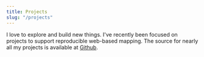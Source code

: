 ```yaml
---
title: Projects
slug: "/projects"
---
```



I love to explore and build new things. I've recently been focused on projects
to support reproducible web-based mapping. The source for nearly all my projects
is available at [Github](https://github.com/kylebarron).

<Title text="Mapping" />
<h5>
  <a href="https://kylebarron.dev/usgs-topo-mosaic" target="blank">
    usgs-topo-tiler & usgs-topo-mosaic
  </a>
</h5>
<div>
  <GithubLink
    languages={["py"]}
    href="https://github.com/kylebarron/usgs-topo-tiler"
    linkText="Source: usgs-topo-tiler"
  />
</div>
<div>
  <GithubLink
    languages={["py"]}
    href="https://github.com/kylebarron/usgs-topo-mosaic"
    linkText="Source: usgs-topo-mosaic"
  />
</div>

`usgs-topo-tiler` is a Python package to read Web Mercator map tiles from USGS
Historical Topographic Maps. `usgs-topo-mosaic` is a fork of
[cogeo-mosaic-tiler][cogeo-mosaic-tiler] to serve USGS Historical Topographic
map tiles on demand. Together, they enable serving map tiles on demand from the
USGS's [public collection][usgs_htmc] of 181,000 historical topographic maps.

[cogeo-mosaic-tiler]: https://github.com/developmentseed/cogeo-mosaic-tiler
[usgs_htmc]: https://www.usgs.gov/core-science-systems/ngp/topo-maps/historical-topographic-map-collection?qt-science_support_page_related_con=0

<h5>
  <a href="https://all-transit.com" target="blank">
    All Transit
  </a>
</h5>
<div>
  <GithubLink
    languages={["js", "bash", "py"]}
    href="https://github.com/kylebarron/all-transit"
  />
</div>

A visualization of all public transit in the world (or at least what exists in
the [Transitland](https://transit.land) database). Zoom into a city in the U.S.
to see an animation of transit vehicles moving along their routes.

I use Python, [`jq`](https://stedolan.github.io/jq/), and `sqlite` to download
and analyze the source data. I use Gatsby and React for the website structure. I
use React Map GL/Mapbox GL JS and Deck.gl for the map rendering; the former for
the route geometries and the latter for the schedule animation. I use `d3` to
generate a high-resolution static image of transit in the continental U.S.

<h5>
  <a href="https://nst.guide" target="_blank" rel="noopener noreferrer">
    National Scenic Trails Guide
  </a>
</h5>
<div>
  <div>
    <GithubLink
      languages={["js"]}
      href="https://github.com/nst-guide/web"
      linkText="Source: Website"
    />
  </div>
  {/* <div>
    <GithubLink
      languages={["js"]}
      href="https://github.com/nst-guide/mobile"
      linkText="Source: Mobile App"
    />{" "}
    (In progress)
  </div> */}
  <div>
    <GithubLink
      languages={["py"]}
      href="https://github.com/nst-guide/data"
      linkText="Source: Data Generation"
    />
  </div>
</div>

An open-source project for exploring and navigating U.S. National Scenic Trails,
starting with the Pacific Crest Trail.

The [website](https://nst.guide) is designed to bring together most information
hikers want: data overlays exist for land management boundaries, current and
historical wildfires, public transit options near the trail or trail towns,
current air quality, photography, and Wikipedia articles. All units, including
peak elevations and contour lines, can be switched between Imperial and Metric.

<!-- The mobile app (in progress) will give hikers a free option for navigation while
hiking the trail. It's built with React Native and
[`react-native-mapbox-gl`](https://github.com/react-native-mapbox-gl/maps), to
cover both platforms as efficiently as possible while giving me more experience
with React. -->

Essentially all data generation is automated, to allow for the possibility of
expanding to other National Scenic Trails in the future.

<h5>
  <a
    href="https://nst-guide.github.io/osm-liberty-topo"
    target="_blank"
    rel="noopener noreferrer"
  >
    OSM Liberty Topo
  </a>
</h5>
<GithubLink href="https://github.com/nst-guide/osm-liberty-topo" />

A free topographic Mapbox GL basemap style with complete liberty to use and self
host. This is a fork of [OSM Liberty](https://github.com/maputnik/osm-liberty)
and combines vector tiles in the schema of OpenMapTiles with contour lines and
hillshading to create a beautiful topographic vector map.

##### OSM Liberty

<GithubLink href="https://github.com/maputnik/osm-liberty" />

OSM Liberty is one of the best free Mapbox GL basemap styles for general use. I
contributed styling for river names and glacier land cover.

##### nst-guide/terrain

<GithubLink
  languages={["py", "bash"]}
  href="https://github.com/nst-guide/terrain"
/>

Scripts to generate contours, hillshade, [Terrain
RGB](https://docs.mapbox.com/help/troubleshooting/access-elevation-data/#mapbox-terrain-rgb),
and slope-angle shading tiles from Digital Elevation Model (DEM) data.

<h5>
  <a
    href="https://nst-guide.github.io/naip"
    target="_blank"
    rel="noopener noreferrer"
  >
    nst-guide/naip
  </a>
</h5>
<GithubLink languages={["py"]} href="https://github.com/nst-guide/naip" />

Scripts to generate high-resolution aerial imagery tiles from USDA National
Agriculture Imagery Program (NAIP) data.

<h5>
  <a
    href="https://nst-guide.github.io/fstopo"
    target="_blank"
    rel="noopener noreferrer"
  >
    nst-guide/fstopo
  </a>
</h5>
<GithubLink languages={["py"]} href="https://github.com/nst-guide/fstopo" />

Scripts to generate map tiles from US Forest Service Topo quadrangle maps.

<h5>
  <a
    href="https://nst-guide.github.io/contours"
    target="_blank"
    rel="noopener noreferrer"
  >
    nst-guide/contours
  </a>
</h5>
<GithubLink
  languages={["py", "bash"]}
  href="https://github.com/nst-guide/contours"
/>

Scripts to generate vector tile contours from USGS contour data.

##### `demquery`

<GithubLink languages={["py"]} href="https://github.com/kylebarron/demquery" />

Python library and command line interface to quickly and easily query elevation
values on Digital Elevation Models. The command line interface can add
elevations to a provided GeoJSON FeatureCollection.

##### `keplergl_quickvis`

<GithubLink
  languages={["py"]}
  href="https://github.com/kylebarron/keplergl_quickvis"
/>

Python library and command line interface to quickly and interactively visualize
geospatial data with [Kepler.gl](https://kepler.gl/). Since I work with GIS data
in Python, I use this whenever I need to see my data on a map.

<Title text="Jupyter" />

##### Stata Jupyter Kernel

<GithubLink
  languages={["py"]}
  href="https://github.com/kylebarron/stata_kernel"
/>

Connects the [Stata](https://stata.com) statistical package to the
[Jupyter](https://jupyter.org/) ecosystem, enabling researchers to use a modern
data science toolkit with Stata.

Jupyter Notebooks permit sharing of code and results together, with simple
reproducible modifications in a web-based computational environment. Alternative
front-ends like [Hydrogen](https://github.com/nteract/hydrogen) allow for rich
HTML output even from computations on a remote server.

As of February 2020, it has been downloaded [nearly 90,000 times](https://pepy.tech/project/stata-kernel).

##### Hydrogen

<GithubLink languages={["js"]} href="https://github.com/nteract/hydrogen" />

The Hydrogen project is a front-end for the [Jupyter](https://jupyter.org)
project, enabling interactive coding and rich output formats inside the Atom
text editor. I [contributed
code](https://github.com/nteract/hydrogen/commits?author=kylebarron) that
allowed Jupyter Notebook files to be imported and exported as regular Python
files.

<Title text="Stata" />

While working as an economics research assistant, I built a number of
open-source tools that interface with the [Stata statistical
package](https://stata.com) to improve research reproducibility and increase
productivity.

##### `stata-exec`

<GithubLink
  languages={["js"]}
  href="https://github.com/kylebarron/stata-exec"
/>

Send code to the Stata window from the Atom text editor. This is a more
primitive version of running Stata code from Atom than the Jupyter kernel above.

##### `language-stata`

<GithubLink
  languages={["py"]}
  href="https://github.com/kylebarron/language-stata"
/>

Syntax highlighting for Stata for the [Atom text editor](https://atom.io).

##### `stataParquet`

<GithubLink
  languages={["java"]}
  href="https://github.com/kylebarron/stataParquet"
/>

A prototype Java implementation of reading [Parquet
files](https://parquet.apache.org/) into Stata. My first Java project, I was
able to successfully read Parquet files into Stata's memory, but it ended up
being less performant than my friend Mauricio Caceres' [C++
implementation](https://github.com/mcaceresb/stata-parquet).

<Title text="Miscellaneous" />

##### `medicare-documentation`

<GithubLink
  languages={["py"]}
  href="https://github.com/kylebarron/medicare-documentation/"
/>

While working with Medicare data, I was frustrated with the fragmented state of public documentation regarding the data I was working with.

I
[scraped](https://github.com/kylebarron/medicare-documentation/blob/master/code/02parse.py)
the [ResDAC documentation website](https://www.resdac.org/) and joined it with
[public NBER documentation](https://data.nber.org/medicare/) to create my own
beautiful, responsive [documentation
website](https://kylebarron.dev/medicare-documentation) to help me search
documentation faster. I used [MkDocs](https://www.mkdocs.org/) as the static
site generator and [Material for
MkDocs](https://squidfunk.github.io/mkdocs-material/) as the theming.

<Title text="Meta" />
<h5>
  <a href="https://kylebarron.dev" target="_blank" rel="noopener noreferrer">
    kylebarron.dev
  </a>
</h5>
<GithubLink
  languages={["js"]}
  href="https://github.com/kylebarron/kylebarron.github.io"
/>

This website is built with [GatsbyJS](https://www.gatsbyjs.org/), starting from
the
[`gatsby-starter-minimal-blog`](https://www.gatsbyjs.org/starters/LekoArts/gatsby-starter-minimal-blog/)
template.
